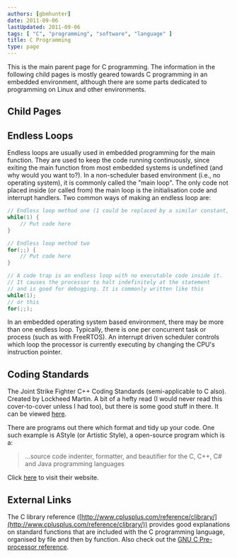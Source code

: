 ```yaml
---
authors: [gbmhunter]
date: 2011-09-06
lastUpdated: 2011-09-06
tags: [ "C", "programming", "software", "language" ]
title: C Programming
type: page
---
```


This is the main parent page for C programming. The information in the following child pages is mostly geared towards C programming in an embedded environment, although there are some parts dedicated to programming on Linux and other environments.

## Child Pages

<ChildPages />

## Endless Loops

Endless loops are usually used in embedded programming for the main function. They are used to keep the code running continuously, since exiting the main function from most embedded systems is undefined (and why would you want to?). In a non-scheduler based environment (i.e., no operating system), it is commonly called the "main loop". The only code not placed inside (or called from) the main loop is the initialisation code and interrupt handlers. Two common ways of making an endless loop are:

```c
// Endless loop method one (1 could be replaced by a similar constant, such as true)
while(1) {
    // Put code here
}

// Endless loop method two
for(;;) {
    // Put code here
}

// A code trap is an endless loop with no executable code inside it.
// It causes the processor to halt indefinitely at the statement
// and is good for debugging. It is commonly written like this
while(1);
// or this
for(;;);
```

In an embedded operating system based environment, there may be more than one endless loop. Typically, there is one per concurrent task or process (such as with FreeRTOS). An interrupt driven scheduler controls which loop the processor is currently executing by changing the CPU's instruction pointer.

## Coding Standards

The Joint Strike Fighter C++ Coding Standards (semi-applicable to C also). Created by Lockheed Martin. A bit of a hefty read (I would never read this cover-to-cover unless I had too), but there is some good stuff in there. It can be viewed [here](/misc/c/lockheed-martin-joint-strike-fighter-air-vehicle-cpp-coding-standards.pdf).

There are programs out there which format and tidy up your code. One such example is AStyle (or Artistic Style), a open-source program which is a:

<blockquote>...source code indenter, formatter, and beautifier for the C, C++, C# and Java programming languages</blockquote>

Click [here](http://astyle.sourceforge.net/) to visit their website.

## External Links

The C library reference ([http://www.cplusplus.com/reference/clibrary/](http://www.cplusplus.com/reference/clibrary/)) provides good explanations on standard functions that are included with the C programming language, organised by file and then by function. Also check out the [GNU C Pre-processor reference](http://gcc.gnu.org/onlinedocs/cpp.pdf).